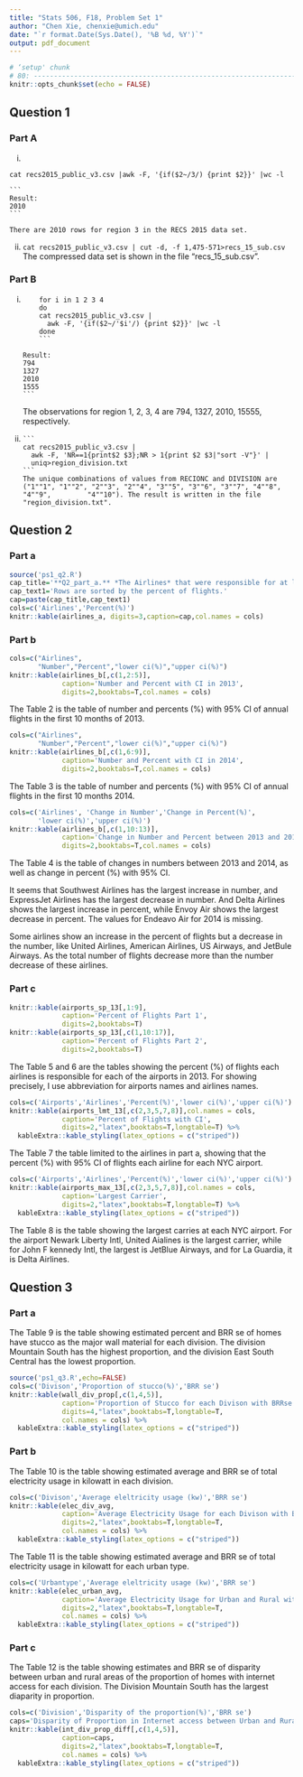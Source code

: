 ```yaml
---
title: "Stats 506, F18, Problem Set 1"
author: "Chen Xie, chenxie@umich.edu"
date: "`r format.Date(Sys.Date(), '%B %d, %Y')`"
output: pdf_document
---
```


```r
# ‘setup' chunk
# 80: --------------------------------------------------------------------------
knitr::opts_chunk$set(echo = FALSE)
```

## Question 1


### Part A

 i. 
   ```
   cat recs2015_public_v3.csv |awk -F, '{if($2~/3/) {print $2}}' |wc -l
   ```
    ```
    Result:
    2010
    ```
    
    There are 2010 rows for region 3 in the RECS 2015 data set.
 
 ii.
    ```
    cat recs2015_public_v3.csv | cut -d, -f 1,475-571>recs_15_sub.csv
    ```
    The compressed data set is shown in the file "recs_15_sub.csv".

### Part B

 i. 
    ```
    for i in 1 2 3 4
    do
    cat recs2015_public_v3.csv |
      awk -F, '{if($2~/'$i'/) {print $2}}' |wc -l
    done
    ```
    ```
    Result:
    794
    1327
    2010
    1555
    ```
    The observations for region 1, 2, 3, 4 are 794, 1327, 2010, 15555, respectively.
 
 ii. 
    ```
    cat recs2015_public_v3.csv |
      awk -F, 'NR==1{print$2 $3};NR > 1{print $2 $3|"sort -V"}' |
      uniq>region_division.txt
    ```
    The unique combinations of values from RECIONC and DIVISION are ("1""1", "1""2", "2""3", "2""4", "3""5", "3""6", "3""7", "4""8", "4""9",         "4""10"). The result is written in the file "region_division.txt".

\pagebreak

## Question 2


### Part a
```r
source('ps1_q2.R')
cap_title='**Q2_part_a.** *The Airlines* that were responsible for at least 1% of the flights departing any of the three NYC airports between Jan 1st and Oct 1st, 2013.'
cap_text1='Rows are sorted by the percent of flights.'
cap=paste(cap_title,cap_text1)
cols=c('Airlines','Percent(%)')
knitr::kable(airlines_a, digits=3,caption=cap,col.names = cols)
```

\pagebreak

### Part b

```r
cols=c("Airlines",
       "Number","Percent","lower ci(%)","upper ci(%)")
knitr::kable(airlines_b[,c(1,2:5)],
             caption='Number and Percent with CI in 2013',
             digits=2,booktabs=T,col.names = cols) 
```

  The Table 2 is the table of number and percents (%) with 95% CI of annual flights in the first 10 months of 2013.

```r
cols=c("Airlines",
       "Number","Percent","lower ci(%)","upper ci(%)")
knitr::kable(airlines_b[,c(1,6:9)],
             caption='Number and Percent with CI in 2014',
             digits=2,booktabs=T,col.names = cols) 
```

  The Table 3 is the table of number and percents (%) with 95% CI of annual flights in the first 10 months 2014.
  
\pagebreak

```r
cols=c('Airlines', 'Change in Number','Change in Percent(%)',
       'lower ci(%)','upper ci(%)')
knitr::kable(airlines_b[,c(1,10:13)],
             caption='Change in Number and Percent between 2013 and 2014',
             digits=2,booktabs=T,col.names = cols) 
```

  The Table 4 is the table of changes in numbers between 2013 and 2014, as well as change in percent (%) with 95% CI.

  It seems that Southwest Airlines has the largest increase in number, and ExpressJet Airlines has the largest decrease in number. And Delta Airlines shows the largest increase in percent, while Envoy Air shows the largest decrease in percent.
The values for Endeavo Air for 2014 is missing.

  Some airlines show an increase in the percent of flights but a decrease in the number, like United Airlines, American Airlines, US Airways, and JetBule Airways. As the total number of flights decrease more than the number decrease of these airlines. 

\pagebreak

### Part c

```r
knitr::kable(airports_sp_13[,1:9],
             caption='Percent of Flights Part 1',
             digits=2,booktabs=T) 
knitr::kable(airports_sp_13[,c(1,10:17)],
             caption='Percent of Flights Part 2',
             digits=2,booktabs=T) 
```

The Table 5 and 6 are the tables showing the percent (%) of flights each airlines is responsible for each of the airports in 2013. For showing precisely, I use abbreviation for airports names and airlines names. 

\pagebreak

```r
cols=c('Airports','Airlines','Percent(%)','lower ci(%)','upper ci(%)')
knitr::kable(airports_lmt_13[,c(2,3,5,7,8)],col.names = cols,
             caption='Percent of Flights with CI',
             digits=2,"latex",booktabs=T,longtable=T) %>%
  kableExtra::kable_styling(latex_options = c("striped"))
```


The Table 7 the table limited to the airlines in part a, showing that the percent (%) with 95% CI of flights each airline for each NYC airport.

```r
cols=c('Airports','Airlines','Percent(%)','lower ci(%)','upper ci(%)')
knitr::kable(airports_max_13[,c(2,3,5,7,8)],col.names = cols,
             caption='Largest Carrier',
             digits=2,"latex",booktabs=T,longtable=T) %>%
  kableExtra::kable_styling(latex_options = c("striped"))
```

The Table 8 is the table showing the largest carries at each NYC airport. For the airport Newark Liberty Intl, United Aialines is the largest carrier, while for John F kennedy Intl, the largest is JetBlue Airways, and for La Guardia, it is Delta Airlines.

\pagebreak

## Question 3


### Part a

The Table 9 is the table showing estimated percent and BRR se of homes have stucco as the major wall material for each division. The division Mountain South has the highest proportion, and the division East South Central has the lowest proportion.

```r
source('ps1_q3.R',echo=FALSE)
cols=c('Divison','Proportion of stucco(%)','BRR se')
knitr::kable(wall_div_prop[,c(1,4,5)],
             caption='Proportion of Stucco for each Divison with BRRse',
             digits=4,"latex",booktabs=T,longtable=T,
             col.names = cols) %>%
  kableExtra::kable_styling(latex_options = c("striped"))
```


### Part b

The Table 10 is the table showing estimated average and BRR se of total electricity usage in kilowatt in each division.

```r
cols=c('Divison','Average eleltricity usage (kw)','BRR se')
knitr::kable(elec_div_avg,
             caption='Average Electricity Usage for each Divison with BRRse',
             digits=2,"latex",booktabs=T,longtable=T,
             col.names = cols) %>%
  kableExtra::kable_styling(latex_options = c("striped"))

```

The Table 11 is the table showing estimated average and BRR se of total electricity usage in kilowatt for each urban type.

```r
cols=c('Urbantype','Average eleltricity usage (kw)','BRR se')
knitr::kable(elec_urban_avg,
             caption='Average Electricity Usage for Urban and Rural with BRRse',
             digits=2,"latex",booktabs=T,longtable=T,
             col.names = cols) %>%
  kableExtra::kable_styling(latex_options = c("striped"))
```


### Part c

The Table 12 is the table showing estimates and BRR se of disparity between urban and rural areas of the proportion of homes with internet access for each division.
The Division Mountain South has the largest diaparity in proportion.

```r
cols=c('Division','Disparity of the proportion(%)','BRR se')
caps='Disparity of Proportion in Internet access between Urban and Rural for each Division with BRRse'
knitr::kable(int_div_prop_diff[,c(1,4,5)],
             caption=caps,
             digits=2,"latex",booktabs=T,longtable=T,
             col.names = cols) %>%
  kableExtra::kable_styling(latex_options = c("striped"))
```

